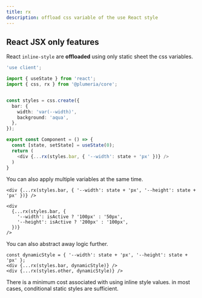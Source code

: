 ```yaml
---
title: rx
description: offload css variable of the use React style
---
```



## React JSX only features
React `inline-style` are **offloaded** using only static sheet the css variables.



```ts title="TypeScript" {1}
'use client';

import { useState } from 'react';
import { css, rx } from '@plumeria/core';


const styles = css.create({
  bar: {
    width: 'var(--width)',
    background: 'aqua',
  },
});

export const Component = () => {
  const [state, setState] = useState(0);
  return (
    <div {...rx(styles.bar, { '--width': state + 'px' })} />
  )
}
```

You can also apply multiple variables at the same time.

```tsx
<div {...rx(styles.bar, { '--width': state + 'px', '--height': state + 'px' })} />
```

```tsx
<div
  {...rx(styles.bar, {
    '--width': isActive ? '100px' : '50px',
    '--height': isActive ? '200px' : '100px',
  })}
/>
```

You can also abstract away logic further.

```tsx
const dynamicStyle = { '--width': state + 'px', '--height': state + 'px' };
<div {...rx(styles.bar, dynamicStyle)} />
<div {...rx(styles.other, dynamicStyle)} />
```


<Callout title="Use sparingly">
There is a minimum cost associated with using inline style values.  
in most cases, conditional static styles are sufficient.
</Callout>


